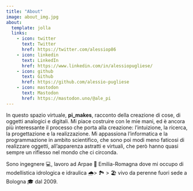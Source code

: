 ```yaml
---
title: "About"
image: about_img.jpg
about:
  template: jolla
  links:
    - icon: twitter
      text: Twitter
      href: https://twitter.com/alessiop86
    - icon: linkedin
      text: LinkedIn
      href: https://www.linkedin.com/in/alessiopugliese/
    - icon: github
      text: Github
      href: https://github.com/alessio-pugliese
    - icon: mastodon
      text: Mastodon
      href: https://mastodon.uno/@ale_pi
---
```


In questo spazio virtuale, **pi_makes**, racconto della creazione di cose, di oggetti analogici e digitali. Mi piace costruire con le mie mani, ed è ancora più interessante il processo che porta alla creazione: l'intuizione, la ricerca, la progettazione e la realizzazione. Mi appassiona l'informatica e la programmazione in ambito scientifico, che sono poi modi meno faticosi di realizzare oggetti, all'apparenza astratti e virtuali, che però hanno quasi sempre un riflesso nel mondo che ci circonda.

Sono ingegnere 💻, lavoro ad Arpae 🌲 Emilia-Romagna dove mi occupo di modellistica idrologica e idraulica 🌧️\> 🏞️ \> 🏖️ vivo da perenne fuori sede a Bologna 🎓 dal 2009.
